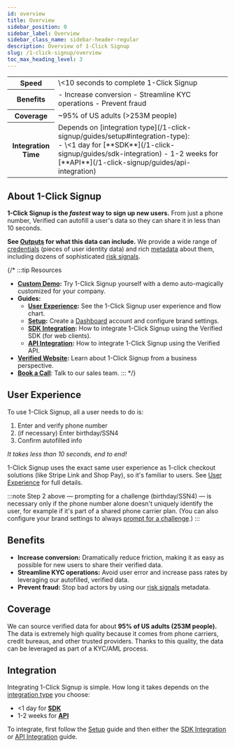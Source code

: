 ```yaml
---
id: overview
title: Overview
sidebar_position: 0
sidebar_label: Overview
sidebar_class_name: sidebar-header-regular
description: Overview of 1-Click Signup
slug: /1-click-signup/overview
toc_max_heading_level: 3
---
```




<table>
    <tr>
        <th>Speed</th>
        <td>\<10 seconds to complete 1-Click Signup</td>
    </tr>
    <tr>
        <th>Benefits</th>
        <td>
            - Increase conversion
            - Streamline KYC operations
            - Prevent fraud
        </td>
    </tr>
    <tr>
        <th>Coverage</th>
        <td>~95% of US adults (>253M people)</td>
    </tr>
    <tr>
        <th>Integration Time</th>
        <td>
            <div class="small-margin-bottom">Depends on [integration type](/1-click-signup/guides/setup#integration-type):</div>
            - \<1 day for [**SDK**](/1-click-signup/guides/sdk-integration)
            - 1-2 weeks for [**API**](/1-click-signup/guides/api-integration)
        </td>
    </tr>
</table>


## About 1-Click Signup

**1-Click Signup is the _fastest_ way to sign up new users.** From just a phone number, Verified can autofill a user's data so they can share it in less than 10 seconds.

**See [Outputs](/reference/data/outputs) for what this data can include.** We provide a wide range of [credentials](/reference/data/outputs/credentials) (pieces of user identity data) and rich [metadata](/reference/data/outputs/metadata) about them, including dozens of sophisticated [risk signals](/reference/data/outputs/metadata#risk-signals).

<PrivacyFirstAdmonition/>


{/* :::tip Resources
- **[Custom Demo](https://1-click.demo.verified.inc):** Try 1-Click Signup yourself with a demo auto-magically customized for your company.
- **Guides:**
    - **[User Experience](/1-click-signup/guides/setup):** See the 1-Click Signup user experience and flow chart.
    - **[Setup](/1-click-signup/guides/setup):** Create a [Dashboard](https://dashboard.verified.inc) account and configure brand settings.
    - **[SDK Integration](/1-click-signup/guides/sdk-integration):** How to integrate 1-Click Signup using the Verified SDK (for web clients).
    - **[API Integration](/1-click-signup/guides/api-integration):** How to integrate 1-Click Signup using the Verified API.
- **[Verified Website](https://verified.inc):** Learn about 1-Click Signup from a business perspective.
- **[Book a Call](https://calendly.com/verified-inc/intro-with-verified?text_color=000000&primary_color=0dbc3d)**: Talk to our sales team.
::: */}


## User Experience

To use 1-Click Signup, all a user needs to do is:
1. Enter and verify phone number
2. (if necessary) Enter birthday/SSN4
3. Confirm autofilled info

_It takes less than 10 seconds, end to end!_ 

1-Click Signup uses the exact same user experience as 1-click checkout solutions (like Stripe Link and Shop Pay), so it's familiar to users. See [User Experience](/1-click-signup/user-experience) for full details.

:::note
Step 2 above — prompting for a challenge (birthday/SSN4) — is necessary only if the phone number alone doesn't uniquely identify the user, for example if it's part of a shared phone carrier plan. (You can also configure your brand settings to always [prompt for a challenge](/1-click-signup/guides/setup#prompt-for-challenges).)
:::


## Benefits

- **Increase conversion:** Dramatically reduce friction, making it as easy as possible for new users to share their verified data.
- **Streamline KYC operations:** Avoid user error and increase pass rates by leveraging our autofilled, verified data.
- **Prevent fraud:** Stop bad actors by using our [risk signals](/reference/data/outputs/metadata#risk-signals) metadata.


## Coverage

We can source verified data for about **95% of US adults (253M people).** The data is extremely high quality because it comes from phone carriers, credit bureaus, and other trusted providers. Thanks to this quality, the data can be leveraged as part of a KYC/AML process.

<CoverageUsOnlyAdmonition/>


## Integration

Integrating 1-Click Signup is simple. How long it takes depends on the [integration type](/1-click-signup/guides/setup#integration-type) you choose:
- \<1 day for [**SDK**](/1-click-signup/guides/sdk-integration)
- 1-2 weeks for [**API**](/1-click-signup/guides/api-integration)

To integrate, first follow the [Setup](/1-click-signup/guides/setup) guide and then either the [SDK Integration](/1-click-signup/guides/sdk-integration) or [API Integration](/1-click-signup/guides/api-integration) guide.

<IntegrationTypeRecommendationAdmonition/>